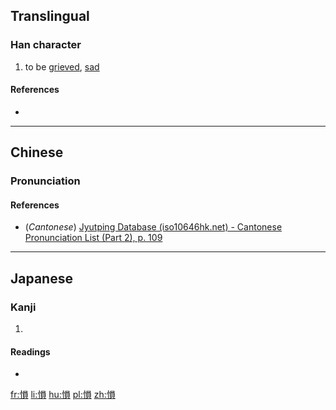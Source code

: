 ==Translingual==

===Han character===
{{Han char|rn=61|rad=心|as=10|sn=13|four=|canj=心口月金 (PRBC)|ids=⿰[[忄]][[員]]}}

# to be [[grieved]], [[sad]]

====References====
* {{Han ref|kx=0396.110|dkj=10985|dj=0734.180|hdz=42336.100|uh=612A|ud=24874}}

----

==Chinese==
{{zh-hanzi-box|[[愪]]}}

===Pronunciation===
{{zh-pron
|m=yún
|c=wan4
|mc=y
|oc=y
|ma=
|cat=a
}}

====References====
* (''Cantonese'') [http://www.iso10646hk.net/jp/document/download.jsp Jyutping Database (iso10646hk.net) - Cantonese Pronunciation List (Part 2), p. 109]

----

==Japanese==

===Kanji===
{{ja-kanji|grade=|rs=心10}}

# {{defn|lang=ja|sort=心10}}

====Readings====
* {{ja-readings|on=[[うん]] (un), [[いん]] (in)|kun=[[うれえるさま]] (ureerusama), [[うごく]] (ugoku), [[うれえる]] (ureeru)}}

[[fr:愪]]
[[li:愪]]
[[hu:愪]]
[[pl:愪]]
[[zh:愪]]
